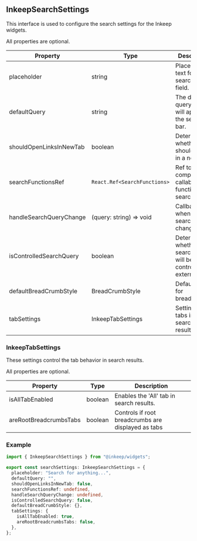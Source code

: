 ## InkeepSearchSettings

This interface is used to configure the search settings for the Inkeep widgets.

All properties are optional.

| Property                | Type                         | Description                                                        |
| ----------------------- | ---------------------------- | ------------------------------------------------------------------ |
| placeholder             | string                       | Placeholder text for the search input field.                       |
| defaultQuery            | string                       | The default query that will appear in the search bar.              |
| shouldOpenLinksInNewTab | boolean                      | Determines whether links should open in a new tab.                 |
| searchFunctionsRef      | `React.Ref<SearchFunctions>` | Ref to the component's callable functions for search.              |
| handleSearchQueryChange | (query: string) => void      | Callback for when the search query changes.                        |
| isControlledSearchQuery | boolean                      | Determines whether the search query will be controlled externally. |
| defaultBreadCrumbStyle  | BreadCrumbStyle              | Default style for breadcrumbs.                                     |
| tabSettings             | InkeepTabSettings            | Settings for tabs in search results.                               |

### InkeepTabSettings

These settings control the tab behavior in search results.

All properties are optional.

| Property               | Type    | Description                                        |
| ---------------------- | ------- | -------------------------------------------------- |
| isAllTabEnabled        | boolean | Enables the 'All' tab in search results.           |
| areRootBreadcrumbsTabs | boolean | Controls if root breadcrumbs are displayed as tabs |

### Example

```typescript
import { InkeepSearchSettings } from "@inkeep/widgets";

export const searchSettings: InkeepSearchSettings = {
  placeholder: "Search for anything...",
  defaultQuery: "",
  shouldOpenLinksInNewTab: false,
  searchFunctionsRef: undefined,
  handleSearchQueryChange: undefined,
  isControlledSearchQuery: false,
  defaultBreadCrumbStyle: {},
  tabSettings: {
    isAllTabEnabled: true,
    areRootBreadcrumbsTabs: false,
  },
};
```
